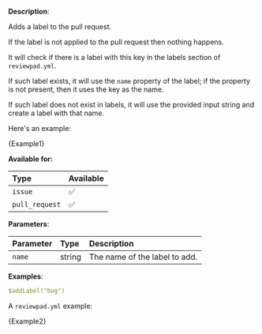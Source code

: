 
**Description**:

Adds a label to the pull request.

If the label is not applied to the pull request then nothing happens.

It will check if there is a label with this key in the labels section of `reviewpad.yml`.

If such label exists, it will use the `name` property of the label; if the property is not present, then it uses the key as the name.

If such label does not exist in labels, it will use the provided input string and create a label with that name.

Here's an example:

<CodeBlock language="yml">{Example1}</CodeBlock>

**Available for:**

| Type           | Available |
| :------------- | :-------- |
| `issue`        | ✅        |
| `pull_request` | ✅        |

**Parameters**:

| Parameter  | Type    | Description                    |
| :--------- | :------ | :----------------------------- |
| `name`     | string  | The name of the label to add.  |

**Examples**:

```yml
$addLabel("bug")
```

A `reviewpad.yml` example:

<CodeBlock language="yml">{Example2}</CodeBlock>
